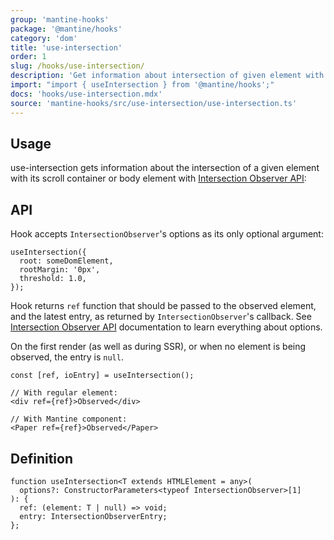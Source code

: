```yaml
---
group: 'mantine-hooks'
package: '@mantine/hooks'
category: 'dom'
title: 'use-intersection'
order: 1
slug: /hooks/use-intersection/
description: 'Get information about intersection of given element with its scroll container'
import: "import { useIntersection } from '@mantine/hooks';"
docs: 'hooks/use-intersection.mdx'
source: 'mantine-hooks/src/use-intersection/use-intersection.ts'
---
```



## Usage

use-intersection gets information about the intersection
of a given element with its scroll container or body element with [Intersection Observer API](https://developer.mozilla.org/en-US/docs/Web/API/Intersection_Observer_API):

<Demo data={HooksDemos.useIntersectionDemo} />

## API

Hook accepts `IntersectionObserver`'s options as its only optional argument:

```tsx
useIntersection({
  root: someDomElement,
  rootMargin: '0px',
  threshold: 1.0,
});
```

Hook returns `ref` function that should be passed to the observed element, and the latest entry, as returned by `IntersectionObserver`'s callback.
See [Intersection Observer API](https://developer.mozilla.org/en-US/docs/Web/API/Intersection_Observer_API) documentation to learn everything about options.

On the first render (as well as during SSR), or when no element is being observed, the entry is `null`.

```tsx
const [ref, ioEntry] = useIntersection();

// With regular element:
<div ref={ref}>Observed</div>

// With Mantine component:
<Paper ref={ref}>Observed</Paper>
```

## Definition

```tsx
function useIntersection<T extends HTMLElement = any>(
  options?: ConstructorParameters<typeof IntersectionObserver>[1]
): {
  ref: (element: T | null) => void;
  entry: IntersectionObserverEntry;
};
```
